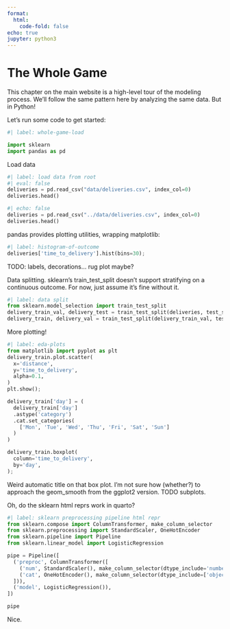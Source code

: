 ```yaml
---
format:
  html:
    code-fold: false
echo: true
jupyter: python3
---
```


# The Whole Game {#sec-whole-game}

This chapter on the main website is a high-level tour of the modeling process.
We'll follow the same pattern here by analyzing the same data.
But in Python!

Let's run some code to get started: 

```python
#| label: whole-game-load

import sklearn
import pandas as pd

```


Load data
```python
#| label: load data from root
#| eval: false
deliveries = pd.read_csv("data/deliveries.csv", index_col=0)
deliveries.head()
```

```python
#| echo: false
deliveries = pd.read_csv("../data/deliveries.csv", index_col=0)
deliveries.head()
```

pandas provides plotting utilities, wrapping matplotlib:

```python
#| label: histogram-of-outcome
deliveries['time_to_delivery'].hist(bins=30);
```

TODO: labels, decorations... rug plot maybe?


Data splitting.  sklearn's train_test_split doesn't support stratifying on a continuous outcome.  For now, just assume it's fine without it.
```python
#| label: data split
from sklearn.model_selection import train_test_split
delivery_train_val, delivery_test = train_test_split(deliveries, test_size=0.2, random_state=991)
delivery_train, delivery_val = train_test_split(delivery_train_val, test_size=0.2, random_state=991)
```



More plotting!
```python
#| label: eda-plots
from matplotlib import pyplot as plt
delivery_train.plot.scatter(
  x='distance',
  y='time_to_delivery',
  alpha=0.1,
)
plt.show();

delivery_train['day'] = (
  delivery_train['day']
  .astype('category')
  .cat.set_categories(
    ['Mon', 'Tue', 'Wed', 'Thu', 'Fri', 'Sat', 'Sun']
  )
)

delivery_train.boxplot(
  column='time_to_delivery',
  by='day',
);
```

Weird automatic title on that box plot.  I'm not sure how (whether?) to approach the geom_smooth from the ggplot2 version.  TODO subplots.

Oh, do the sklearn html reprs work in quarto?
```python
#| label: sklearn preprocessing pipeline html repr
from sklearn.compose import ColumnTransformer, make_column_selector
from sklearn.preprocessing import StandardScaler, OneHotEncoder
from sklearn.pipeline import Pipeline
from sklearn.linear_model import LogisticRegression

pipe = Pipeline([
  ('preproc', ColumnTransformer([
    ('num', StandardScaler(), make_column_selector(dtype_include='number')),
    ('cat', OneHotEncoder(), make_column_selector(dtype_include=['object', 'category'])),
  ])),
  ('model', LogisticRegression()),
])

pipe
```

Nice.


